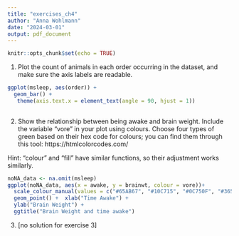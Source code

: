 ```yaml
---
title: "exercises_ch4"
author: "Anna Wohlmann"
date: "2024-03-01"
output: pdf_document
---
```


```r
knitr::opts_chunk$set(echo = TRUE)
```

1) Plot the count of animals in each order occurring in the dataset, and make sure the axis labels are readable.
```r
ggplot(msleep, aes(order)) + 
  geom_bar() +
   theme(axis.text.x = element_text(angle = 90, hjust = 1))
  
```

2) Show the relationship between being awake and brain weight.
Include the variable "vore" in your plot using colours.
Choose four types of green based on their hex code for colours;
you can find them through this tool: https://htmlcolorcodes.com/

Hint: "colour" and "fill" have similar functions, so their adjustment works similarly.

```r
noNA_data <- na.omit(msleep)
ggplot(noNA_data, aes(x = awake, y = brainwt, colour = vore))+
  scale_colour_manual(values = c("#65AB67", "#10C715", "#0C750F", "#365637")) + #you can choose different tones here
  geom_point() +  xlab("Time Awake") +
  ylab("Brain Weight") +
  ggtitle("Brain Weight and time awake")
```

3) [no solution for exercise 3]